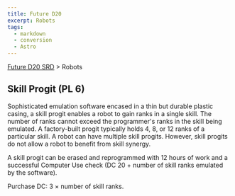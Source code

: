 ```yaml
---
title: Future D20
excerpt: Robots
tags:
  - markdown
  - conversion
  - Astro
---
```






[Future D20 SRD]( / ) > Robots




## Skill Progit (PL 6)


Sophisticated emulation software encased in a thin but durable plastic casing, a skill progit enables a robot to gain ranks in a single skill. The number of ranks cannot exceed the programmer's ranks in the skill being emulated. A factory-built progit typically holds 4, 8, or 12 ranks of a particular skill. A robot can have multiple skill progits. However, skill progits do not allow a robot to benefit from skill synergy.


A skill progit can be erased and reprogrammed with 12 hours of work and a successful Computer Use check (DC 20 + number of skill ranks emulated by the software).


Purchase DC: 3 × number of skill ranks.



